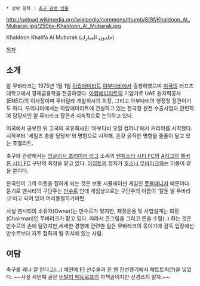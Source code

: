  * 상위 항목 : [[축구 관련 인물]]
http://upload.wikimedia.org/wikipedia/commons/thumb/8/8f/Khaldoon_Al_Mubarak.jpg/250px-Khaldoon_Al_Mubarak.jpg

Khaldoon Khalifa Al Mubarak (خلدون المبارك‎)

[[목차]]
== 소개 ==
알 무바라크는 1975년 1월 1일 [[아랍에미리트]] [[아부다비]]에서 출생하였으며 [[미국]]의 터프츠대학교에서 경제금융학을 전공하였다. [[아랍에미리트]]의 기업가로 UAE 원자력공사(ENEC)의 이사장이며 무바달라 개발회사의 회장, 그리고 아부다비의 행정청 장관이기도 하다. 우리나라에서는 아랍에미리트에 건설하고 있는 한국형 원전 수출사업과 관련하여 담당자인 알 무바라크 장관과 지속적으로 논의하고 있다.

미국에서 공부한 뒤 고국의 국유회사인 '아부다비 오일 컴퍼니'에서 커리어를 시작했다. 시작부터 '세일즈 총괄 담당자'의 명함으로 시작해, 온갖 굵직한 명함을 줄줄이 달고 있는 초엘리트. 

축구와 관련해서는 [[잉글리시 프리미어 리그]] 소속의 [[맨체스터 시티 FC]]와 [[A리그]]의 [[멜버른 시티 FC]] 구단의 회장을 맡고 있다. [[이집트]]의 정치가 [[호스니 무바라크]]와는 이름이 같을 뿐이다.

한국인이 그의 이름을 접하게 되는 것은 보통 시뮬레이션 게임인 [[풋볼매니저]] 때문이다.
듣기로 맨시티의 구단주는 [[만수르]] 인데 게임상으로는 구단주의 이름이 '칼둔 알 무바라크'라고 되어 있어 어리둥절하기마련.

사실 맨시티의 소유자(Owner)는 만수르가 맞지만, 재정운용 및 사업설계는 회장(Chairman)인 무바라크가 맡고 있다. 따라서 큰그림을 그리고 돈을 수혈(..) 하는 것은 만수르의 손에 달렸지만,세세한 경영에 관련한 일은 무바라크의 몫이기에 감독 입장에선 만수르보다 자주 접하게 될 위치에 있는 사람.

== 여담 ==
축구를 꽤나 잘 한다고(...) 예전에 [[F1]] 선수들과 한 웬 친선경기에서 해트트릭(?)을 넣었다. 
{{{#!HTML
<object width="420" height="315"><param name="movie" value="//www.youtube.com/v/QgeL71lmdSs?hl=ko_KR&amp;version=3"></param><param name="allowFullScreen" value="true"></param><param name="allowscriptaccess" value="always"></param><embed src="//www.youtube.com/v/QgeL71lmdSs?hl=ko_KR&amp;version=3" type="application/x-shockwave-flash" width="420" height="315" allowscriptaccess="always" allowfullscreen="true"></embed></object>
}}}
~~사실 세번째 골은 [[비탈리 페트로프]]의 자책골이지만 신경쓰지 말자.~~
